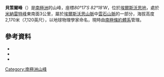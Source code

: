 {{Coord|80|17|S|82|18|W|source:GNIS|display=title}}

'''貝策爾峰'''（{{lang-en|'''Beitzel Peak'''}}）是[[南極洲|南極洲]]的山峰，座標''80°17′S 82°18′W''，位於[[埃爾斯沃思地|埃爾斯沃思地]]，處於[[米納雷特峰|米納雷特峰]]東南面3公里，屬於[[埃爾斯沃思山脈|埃爾斯沃思山脈]]中[[雲石山脈|雲石山脈]]的一部分，海拔高度2,170米（7,120英尺），以地球物理學家命名，現時由[[南極條約體系|南極條約體系]]管理。

==參考資料==
*{{cite gnis | type = antarid | id = 1173| name = Beitzel Peak | accessdate = May 29, 2011}}
*{{cite web|url=http://aaj.americanalpineclub.org/climbs-and-expeditions/antarctica/ellsworth-mountains/2009-10-ellsworth-summary-by-d-gildea/|title=2009-10 Ellsworth Mountains summary|first=Damien|last=Gildea|work=The American Alpine Journal|publisher=American Alpine Club|accessdate=May 29, 2011|deadurl=yes|archiveurl=https://web.archive.org/web/20110513114341/http://aaj.americanalpineclub.org/climbs-and-expeditions/antarctica/ellsworth-mountains/2009-10-ellsworth-summary-by-d-gildea/|archivedate=2011-05-13}}
*{{usgs-gazetteer|id=1173}}

{{DEFAULTSORT:Beitzel Peak}}
[[Category:南極洲山峰|Category:南極洲山峰]]


{{EllsworthLand-geo-stub}}